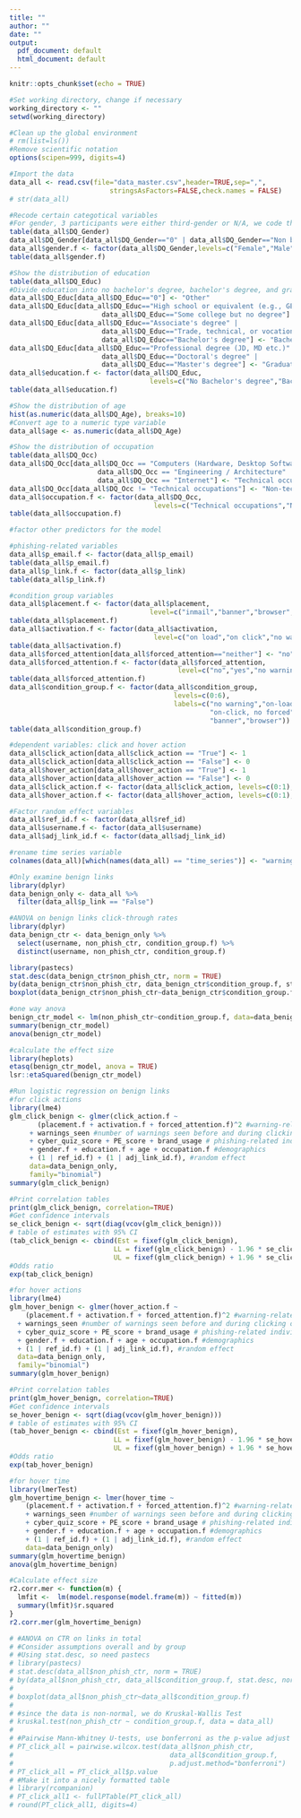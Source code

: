 ```yaml
---
title: ""
author: ""
date: ""
output:
  pdf_document: default
  html_document: default
---
```


```r
knitr::opts_chunk$set(echo = TRUE)
```

```r
#Set working directory, change if necessary
working_directory <- ""
setwd(working_directory)

#Clean up the global environment
# rm(list=ls())
#Remove scientific notation
options(scipen=999, digits=4)

#Import the data
data_all <- read.csv(file="data_master.csv",header=TRUE,sep=",",
                         stringsAsFactors=FALSE,check.names = FALSE)
# str(data_all)

#Recode certain categotical variables
#For gender, 3 participants were either third-gender or N/A, we code them as others
table(data_all$DQ_Gender)
data_all$DQ_Gender[data_all$DQ_Gender=="0" | data_all$DQ_Gender=="Non binary/third gender"] <- "Other"
data_all$gender.f <- factor(data_all$DQ_Gender,levels=c("Female","Male","Other"), exclude = "Other")
table(data_all$gender.f)

#Show the distribution of education
table(data_all$DQ_Educ)
#Divide education into no bachelor's degree, bachelor's degree, and graduate degree
data_all$DQ_Educ[data_all$DQ_Educ=="0"] <- "Other"
data_all$DQ_Educ[data_all$DQ_Educ=="High school or equivalent (e.g., GED)" |
                       data_all$DQ_Educ=="Some college but no degree"] <- "No Bachelor's degree"
data_all$DQ_Educ[data_all$DQ_Educ=="Associate's degree" | 
                       data_all$DQ_Educ=="Trade, technical, or vocational training" | 
                       data_all$DQ_Educ=="Bachelor's degree"] <- "Bachelor's degree"
data_all$DQ_Educ[data_all$DQ_Educ=="Professional degree (JD, MD etc.)" | 
                       data_all$DQ_Educ=="Doctoral's degree" | 
                       data_all$DQ_Educ=="Master's degree"] <- "Graduate degree"
data_all$education.f <- factor(data_all$DQ_Educ,
                                   levels=c("No Bachelor's degree","Bachelor's degree","Graduate degree"), exclude = "Other")
table(data_all$education.f)

#Show the distribution of age
hist(as.numeric(data_all$DQ_Age), breaks=10)
#Convert age to a numeric type variable
data_all$age <- as.numeric(data_all$DQ_Age)

#Show the distribution of occupation
table(data_all$DQ_Occ)
data_all$DQ_Occ[data_all$DQ_Occ == "Computers (Hardware, Desktop Software)"|
                      data_all$DQ_Occ == "Engineering / Architecture" |
                      data_all$DQ_Occ == "Internet"] <- "Technical occupations"
data_all$DQ_Occ[data_all$DQ_Occ != "Technical occupations"] <- "Non-technical occupations"
data_all$occupation.f <- factor(data_all$DQ_Occ,
                                    levels=c("Technical occupations","Non-technical occupations"))
table(data_all$occupation.f)

#factor other predictors for the model

#phishing-related variables
data_all$p_email.f <- factor(data_all$p_email)
table(data_all$p_email.f)
data_all$p_link.f <- factor(data_all$p_link)
table(data_all$p_link.f)

#condition group variables
data_all$placement.f <- factor(data_all$placement,
                                   level=c("inmail","banner","browser","no warning"))
table(data_all$placement.f)
data_all$activation.f <- factor(data_all$activation,
                                    level=c("on load","on click","no warning"))
table(data_all$activation.f)
data_all$forced_attention[data_all$forced_attention=="neither"] <- "no"
data_all$forced_attention.f <- factor(data_all$forced_attention,
                                          level=c("no","yes","no warning"))
table(data_all$forced_attention.f)
data_all$condition_group.f <- factor(data_all$condition_group,
                                         levels=c(0:6), 
                                         labels=c("no warning","on-load, no forced","on-load, forced",
                                                  "on-click, no forced","on-click, forced",
                                                  "banner","browser"))
table(data_all$condition_group.f)

#dependent variables: click and hover action
data_all$click_action[data_all$click_action == "True"] <- 1
data_all$click_action[data_all$click_action == "False"] <- 0
data_all$hover_action[data_all$hover_action == "True"] <- 1
data_all$hover_action[data_all$hover_action == "False"] <- 0
data_all$click_action.f <- factor(data_all$click_action, levels=c(0:1), labels=c("no","yes"))
data_all$hover_action.f <- factor(data_all$hover_action, levels=c(0:1), labels=c("no","yes"))

#Factor random effect variables
data_all$ref_id.f <- factor(data_all$ref_id)
data_all$username.f <- factor(data_all$username)
data_all$adj_link_id.f <- factor(data_all$adj_link_id)

#rename time series variable
colnames(data_all)[which(names(data_all) == "time_series")] <- "warnings_seen"

#Only examine benign links
library(dplyr)
data_benign_only <- data_all %>% 
  filter(data_all$p_link == "False")
```

```r
#ANOVA on benign links click-through rates
library(dplyr)
data_benign_ctr <- data_benign_only %>%
  select(username, non_phish_ctr, condition_group.f) %>%
  distinct(username, non_phish_ctr, condition_group.f)

library(pastecs)
stat.desc(data_benign_ctr$non_phish_ctr, norm = TRUE)
by(data_benign_ctr$non_phish_ctr, data_benign_ctr$condition_group.f, stat.desc, norm = TRUE)
boxplot(data_benign_ctr$non_phish_ctr~data_benign_ctr$condition_group.f)
```

```r
#one way anova
benign_ctr_model <- lm(non_phish_ctr~condition_group.f, data=data_benign_ctr)
summary(benign_ctr_model)
anova(benign_ctr_model)

#calculate the effect size
library(heplots)
etasq(benign_ctr_model, anova = TRUE)
lsr::etaSquared(benign_ctr_model)
```


```r
#Run logistic regression on benign links
#for click actions
library(lme4)
glm_click_benign <- glmer(click_action.f ~ 
       (placement.f + activation.f + forced_attention.f)^2 #warning-related factors
     + warnings_seen #number of warnings seen before and during clicking on the link
     + cyber_quiz_score + PE_score + brand_usage # phishing-related individual characteristics
     + gender.f + education.f + age + occupation.f #demographics 
     + (1 | ref_id.f) + (1 | adj_link_id.f), #random effect
     data=data_benign_only,
     family="binomial")
summary(glm_click_benign)

#Print correlation tables
print(glm_click_benign, correlation=TRUE)
#Get confidence intervals
se_click_benign <- sqrt(diag(vcov(glm_click_benign)))
# table of estimates with 95% CI
(tab_click_benign <- cbind(Est = fixef(glm_click_benign), 
                          LL = fixef(glm_click_benign) - 1.96 * se_click_benign, 
                          UL = fixef(glm_click_benign) + 1.96 * se_click_benign))
#Odds ratio
exp(tab_click_benign)
```

```r
#for hover actions
library(lme4)
glm_hover_benign <- glmer(hover_action.f ~ 
    (placement.f + activation.f + forced_attention.f)^2 #warning-related factors
  + warnings_seen #number of warnings seen before and during clicking on the link
  + cyber_quiz_score + PE_score + brand_usage # phishing-related individual characteristics
  + gender.f + education.f + age + occupation.f #demographics 
  + (1 | ref_id.f) + (1 | adj_link_id.f), #random effect
  data=data_benign_only,
  family="binomial")
summary(glm_hover_benign)

#Print correlation tables
print(glm_hover_benign, correlation=TRUE)
#Get confidence intervals
se_hover_benign <- sqrt(diag(vcov(glm_hover_benign)))
# table of estimates with 95% CI
(tab_hover_benign <- cbind(Est = fixef(glm_hover_benign), 
                          LL = fixef(glm_hover_benign) - 1.96 * se_hover_benign, 
                          UL = fixef(glm_hover_benign) + 1.96 * se_hover_benign))
#Odds ratio
exp(tab_hover_benign)

```

```r
#for hover time
library(lmerTest)
glm_hovertime_benign <- lmer(hover_time ~ 
    (placement.f + activation.f + forced_attention.f)^2 #warning-related factors
    + warnings_seen #number of warnings seen before and during clicking on the link
    + cyber_quiz_score + PE_score + brand_usage # phishing-related individual characteristics
    + gender.f + education.f + age + occupation.f #demographics 
    + (1 | ref_id.f) + (1 | adj_link_id.f), #random effect
    data=data_benign_only)
summary(glm_hovertime_benign)
anova(glm_hovertime_benign)

#Calculate effect size
r2.corr.mer <- function(m) {
  lmfit <-  lm(model.response(model.frame(m)) ~ fitted(m))
  summary(lmfit)$r.squared
}
r2.corr.mer(glm_hovertime_benign)

# #ANOVA on CTR on links in total
# #Consider assumptions overall and by group
# #Using stat.desc, so need pastecs
# library(pastecs)
# stat.desc(data_all$non_phish_ctr, norm = TRUE)
# by(data_all$non_phish_ctr, data_all$condition_group.f, stat.desc, norm = TRUE)
# 
# boxplot(data_all$non_phish_ctr~data_all$condition_group.f)
# 
# #since the data is non-normal, we do Kruskal-Wallis Test
# kruskal.test(non_phish_ctr ~ condition_group.f, data = data_all) 
# 
# #Pairwise Mann-Whitney U-tests, use bonferroni as the p-value adjust method
# PT_click_all = pairwise.wilcox.test(data_all$non_phish_ctr, 
#                                       data_all$condition_group.f, 
#                                       p.adjust.method="bonferroni")
# PT_click_all = PT_click_all$p.value
# #Make it into a nicely formatted table
# library(rcompanion)
# PT_click_all1 <- fullPTable(PT_click_all)
# round(PT_click_all1, digits=4)


```

